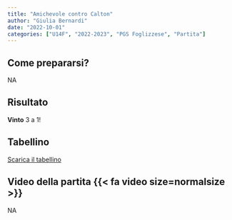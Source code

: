 ```yaml
---
title: "Amichevole contro Calton"
author: "Giulia Bernardi"
date: "2022-10-01"
categories: ["U14F", "2022-2023", "PGS Foglizzese", "Partita"]
---
```


## Come prepararsi?

NA

## Risultato 

**Vinto** 3 a 1! 

## Tabellino

[Scarica il tabellino](Tabellino.pdf)


## Video della partita {{< fa video size=normalsize >}}

NA